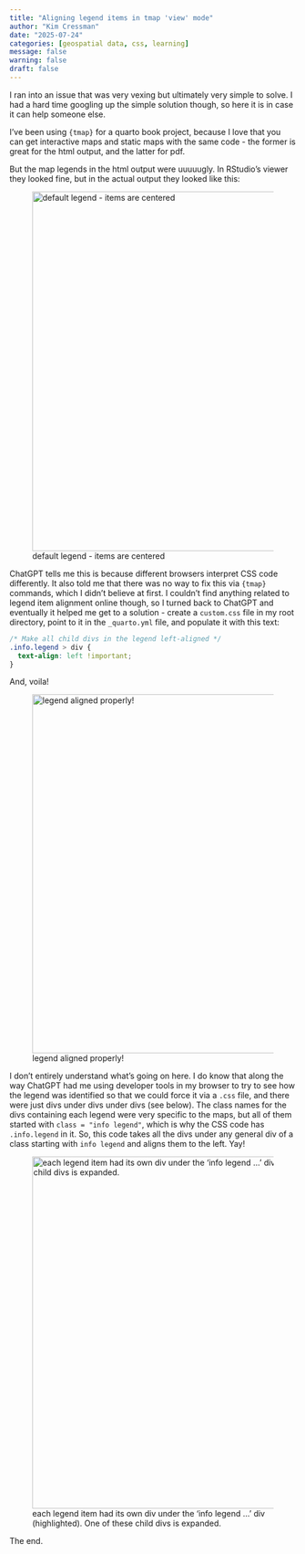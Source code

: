 ```yaml
---
title: "Aligning legend items in tmap 'view' mode"
author: "Kim Cressman"
date: "2025-07-24"
categories: [geospatial data, css, learning]
message: false
warning: false
draft: false
---
```


I ran into an issue that was very vexing but ultimately very simple to solve. I had a hard time googling up the simple solution though, so here it is in case it can help someone else.

I've been using `{tmap}` for a quarto book project, because I love that you can get interactive maps and static maps with the same code - the former is great for the html output, and the latter for pdf.

But the map legends in the html output were uuuuugly. In RStudio's viewer they looked fine, but in the actual output they looked like this:

![default legend - items are centered](default-legend.png){fig-alt="a map in which the items in the legend are centered, rather than left-aligned with each other" width="630"}

ChatGPT tells me this is because different browsers interpret CSS code differently. It also told me that there was no way to fix this via `{tmap}` commands, which I didn't believe at first. I couldn't find anything related to legend item alignment online though, so I turned back to ChatGPT and eventually it helped me get to a solution - create a `custom.css` file in my root directory, point to it in the `_quarto.yml` file, and populate it with this text:

``` CSS
/* Make all child divs in the legend left-aligned */
.info.legend > div {
  text-align: left !important;
}
```

And, voila!

![legend aligned properly!](better-alignment.png){fig-alt="map output in which the legend items are left-aligned" width="629"}

I don't entirely understand what's going on here. I do know that along the way ChatGPT had me using developer tools in my browser to try to see how the legend was identified so that we could force it via a `.css` file, and there were just divs under divs under divs (see below). The class names for the divs containing each legend were very specific to the maps, but all of them started with `class = "info legend"`, which is why the CSS code has `.info.legend` in it. So, this code takes all the divs under any general div of a class starting with `info legend` and aligns them to the left. Yay!

![each legend item had its own div under the 'info legend ...' div (highlighted). One of these child divs is expanded.](so-many-divs.png){fig-alt="screenshot from the 'elements' pane of the browser's developer tools, which shows a div with several nested divs." width="617"}

The end.
